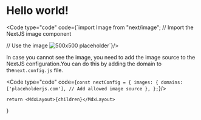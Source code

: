 
# Hello world!
<Code type="code" code={`import Image from "next/image"; // Import the NextJS image component

// Use the image
<Image src="https://placeholderjs.com/500x500" alt="500x500 placeholder" width={500} height={500} />`}/>

In case you cannot see the image, you need to add the image source to the NextJS configuration.You can do this by adding the domain to the`next.config.js` file.

<Code type="code" code={`const nextConfig = {
  images: {
    domains: ['placeholderjs.com'], // Add allowed image source
  },
};`}/>

    return <MdxLayout>{children}</MdxLayout>
}